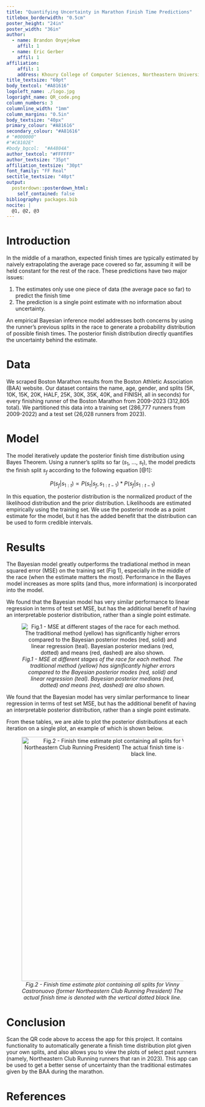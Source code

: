 ```yaml
---
title: "Quantifying Uncertainty in Marathon Finish Time Predictions"
titlebox_borderwidth: "0.5cm"
poster_height: "24in"
poster_width: "36in"
author:
  - name: Brandon Onyejekwe
    affil: 1
  - name: Eric Gerber
    affil: 1
affiliation:
    affil: 1
    address: Khoury College of Computer Sciences, Northeastern University
title_textsize: "60pt"
body_textcol: "#A81616"
logoleft_name: ./logo.jpg
logoright_name: QR_code.png
column_numbers: 3
columnline_width: "1mm"
column_margins: "0.5in"
body_textsize: "40px"
primary_colour: "#A81616"
secondary_colour: "#A81616"
# "#000000"
#"#C8102E"
#body_bgcol:  "#A4804A" 
author_textcol: "#FFFFFF"
author_textsize: "35pt"
affiliation_textsize: "30pt"
font_family: "FF Real"
sectitle_textsize: "40pt"
output: 
  posterdown::posterdown_html:
    self_contained: false
bibliography: packages.bib
nocite: |
  @1, @2, @3
---
```


# Introduction

In the middle of a marathon, expected finish times are typically estimated by naively extrapolating the average pace covered so far, assuming it will be held constant for the rest of the race. These predictions have two major issues:

1.  The estimates only use one piece of data (the average pace so far) to predict the finish time
2.  The prediction is a single point estimate with no information about uncertainty.

An empirical Bayesian inference model addresses both concerns by using the runner's previous splits in the race to generate a probability distribution of possible finish times. The posterior finish distribution directly quantifies the uncertainty behind the estimate.

# Data

We scraped Boston Marathon results from the Boston Athletic Association (BAA) website. Our dataset contains the name, age, gender, and splits (5K, 10K, 15K, 20K, HALF, 25K, 30K, 35K, 40K, and FINISH, all in seconds) for every finishing runner of the Boston Marathon from 2009-2023 (312,805 total). We partitioned this data into a training set (286,777 runners from 2009-2022) and a test set (26,028 runners from 2023).

# Model

The model iteratively update the posterior finish time distribution using Bayes Theorem. Using a runner's splits so far ($s_1$, ..., $s_t$), the model predicts the finish split $s_f$ according to the following equation [@1]:

$$P(s_f | s_{1:t}) ∝ P(s_t | s_f, s_{1:t-1}) * P(s_f | s_{1:t-1})$$

In this equation, the posterior distribution is the normalized product of the likelihood distribution and the prior distribution. Likelihoods are estimated empirically using the training set. We use the posterior mode as a point estimate for the model, but it has the added benefit that the distribution can be used to form credible intervals.

# Results

The Bayesian model greatly outperforms the tradiational method in mean squared error (MSE) on the training set (Fig 1), especially in the middle of the race (when the estimate matters the most). Performance in the Bayes model increases as more splits (and thus, more information) is incorporated into the model.

We found that the Bayesian model has very similar performance to linear regression in terms of test set MSE, but has the additional benefit of having an interpretable posterior distribution, rather than a single point estimate.

<center>![*Fig.1 - MSE at different stages of the race for each method. The traditional method (yellow) has significantly higher errors compared to the Bayesian posterior modes (red, solid) and linear regression (teal). Bayesian posterior medians (red, dotted) and means (red, dashed) are also shown.*](./all_errors.png)</center>


We found that the Bayesian model has very similar performance to linear regression in terms of test set MSE, but has the additional benefit of having an interpretable posterior distribution, rather than a single point estimate.

From these tables, we are able to plot the posterior distributions at each iteration on a single plot, an example of which is shown below.

<center>![*Fig.2 - Finish time estimate plot containing all splits for Vinny Castronuovo (former Northeastern Club Running President) The actual finish time is denoted with the vertical dotted black line.*](./VinnyPlot.png){width="640"}</center>

# Conclusion

Scan the QR code above to access the app for this project. It contains functionality to automatically generate a finish time distribution plot given your own splits, and also allows you to view the plots of select past runners (namely, Northeastern Club Running runners that ran in 2023). This app can be used to get a better sense of uncertainty than the traditional estimates given by the BAA during the marathon.

# References
